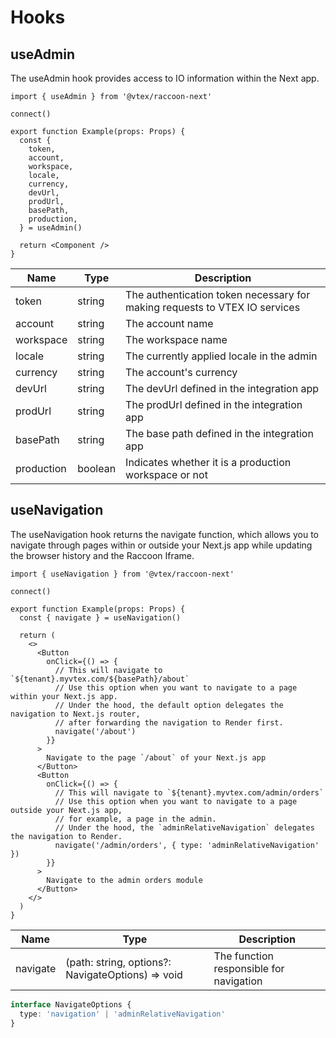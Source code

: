 # Hooks

## useAdmin

The useAdmin hook provides access to IO information within the Next app.

```tsx
import { useAdmin } from '@vtex/raccoon-next'

connect()

export function Example(props: Props) {
  const {
    token,
    account,
    workspace,
    locale,
    currency,
    devUrl,
    prodUrl,
    basePath,
    production,
  } = useAdmin()

  return <Component />
}
```

| Name       | Type    | Description                                                                |
| ---------- | ------- | -------------------------------------------------------------------------- |
| token      | string  | The authentication token necessary for making requests to VTEX IO services |
| account    | string  | The account name                                                           |
| workspace  | string  | The workspace name                                                         |
| locale     | string  | The currently applied locale in the admin                                  |
| currency   | string  | The account's currency                                                     |
| devUrl     | string  | The devUrl defined in the integration app                                  |
| prodUrl    | string  | The prodUrl defined in the integration app                                 |
| basePath   | string  | The base path defined in the integration app                               |
| production | boolean | Indicates whether it is a production workspace or not                      |

## useNavigation

The useNavigation hook returns the navigate function, which allows you to navigate through pages within or outside your Next.js app while updating the browser history and the Raccoon Iframe.

```tsx
import { useNavigation } from '@vtex/raccoon-next'

connect()

export function Example(props: Props) {
  const { navigate } = useNavigation()

  return (
    <>
      <Button
        onClick={() => {
          // This will navigate to `${tenant}.myvtex.com/${basePath}/about`
          // Use this option when you want to navigate to a page within your Next.js app.
          // Under the hood, the default option delegates the navigation to Next.js router,
          // after forwarding the navigation to Render first.
          navigate('/about')
        }}
      >
        Navigate to the page `/about` of your Next.js app
      </Button>
      <Button
        onClick={() => {
          // This will navigate to `${tenant}.myvtex.com/admin/orders`
          // Use this option when you want to navigate to a page outside your Next.js app,
          // for example, a page in the admin.
          // Under the hood, the `adminRelativeNavigation` delegates the navigation to Render.
          navigate('/admin/orders', { type: 'adminRelativeNavigation' })
        }}
      >
        Navigate to the admin orders module
      </Button>
    </>
  )
}
```

| Name     | Type                                              | Description                             |
| -------- | ------------------------------------------------- | --------------------------------------- |
| navigate | (path: string, options?: NavigateOptions) => void | The function responsible for navigation |

```ts
interface NavigateOptions {
  type: 'navigation' | 'adminRelativeNavigation'
}
```
